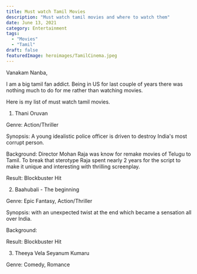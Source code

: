 ```yaml
---
title: Must watch Tamil Movies
description: "Must watch tamil movies and where to watch them"
date: June 13, 2021
category: Entertainment
tags:
  - "Movies"
  - "Tamil"
draft: false
featuredImage: heroimages/TamilCinema.jpeg
---
```



Vanakam Nanba,

I am a big tamil fan addict. Being in US for last couple of years there was nothing much to do for me rather than watching movies.

Here is my list of must watch tamil movies.

1. Thani Oruvan

Genre: Action/Thriller

Synopsis: A young idealistic police officer is driven to destroy India's most corrupt person.

Background: Director Mohan Raja was know for remake movies of Telugu to Tamil. To break that sterotype Raja spent nearly 2 years for the script to make it unique and interesting with thrilling screenplay.

Result: Blockbuster Hit

2. Baahubali - The beginning <a href="https://www.netflix.com/title/80204118" target="_blank"><Icon icon={netflixIcon}/></a>

Genre: Epic Fantasy, Action/Thriller

Synopsis: with an unexpected twist at the end which became a sensation all over India.

Background:

Result: Blockbuster Hit

3. Theeya Vela Seyanum Kumaru

Genre: Comedy, Romance
